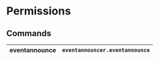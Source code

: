# Permissions

## Commands
| eventannounce | `eventannouncer.eventannounce` |
|----------------|----------------------|
